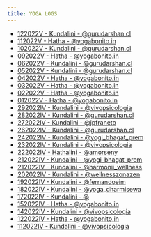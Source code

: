 ```yaml
---
title: YOGA LOGS
---
```


- [122022V - Kundalini - @gurudarshan.cl](/yoga/627daa9b214d3a51440a3931)
- [112022V - Hatha - @yogabonito.in](/yoga/627bbee7484004e2bbe62621)
- [102022V - Kundalini - @gurudarshan.cl](/yoga/627b03cee53c0127d1c57d32)
- [092022V - Hatha - @yogabonito.in](/yoga/62791aa772f3affed3552288)
- [062022V - Kundalini - @gurudarshan.cl](/yoga/62750b2368eccd3d4e74a33c)
- [052022V - Kundalini - @gurudarshan.cl](/yoga/62746bde3b56cb389b2ab47d)
- [042022V - Hatha - @yogabonito.in](/yoga/627286f759c5d27f71604150)
- [032022V - Hatha - @yogabonito.in](/yoga/6271290f0a8b9b469e6ad15b)
- [022022V - Hatha - @yogabonito.in](/yoga/626fe04f17964cd52814065d)
- [012022V - Hatha - @yogabonito.in](/yoga/626e940fceb41e4aab9f36ca)
- [292022IV - Kundalini - @vivopsicologia](/yoga/626bcd09eeebc6addaeea6cc)
- [282022IV - Kundalini - @gurudarshan.cl](/yoga/626b316b4da3c489cff6a7df)
- [272022IV - Kundalini - @jpfraneto](/yoga/62692f9bcb792db771fe7107)
- [262022IV - Kundalini - @gurudarshan.cl](/yoga/62688dc22c95b46eae79ee1f)
- [242022IV - Kundalini - @yogi_bhagat_prem](/yoga/626539367e74e5f1f3f707f4)
- [232022IV - Kundalini - @vivopsicologia](/yoga/6263e78ee06e164784891b02)
- [222022IV - Hathalini - @amorseny](/yoga/626290e71a1c7dc9ff902add)
- [212022IV - Kundalini - @yogi_bhagat_prem](/yoga/6261f376f1fbf2a7253b5c48)
- [212022IV - Kundalini - @harmonii_wellness](/yoga/62614627e6ef0e3854963455)
- [202022IV - Kundalini - @wellnesszonazen](/yoga/625fec7a40fd139f763dad8a)
- [192022IV - Kundalini - @fernandoeim](/yoga/625e9ea34e42c52c1dcdfc67)
- [182022IV - Kundalini - @yoga_dharmisewa](/yoga/625d4f9b2b081b256f389e33)
- [172022IV - Kundalini - @](/yoga/625cc4112e68e09afc67e82e)
- [152022IV - Hatha - @yogabonito.in](/yoga/6259808f4feccc4caec4e2b1)
- [142022IV - Kundalini - @vivopsicologia](/yoga/6258be81b7e987d72ffcc6e8)
- [122022IV - Hatha - @yogabonito.in](/yoga/6255a7c6f081cde9229da0ce)
- [112022IV - Kundalini - @vivopsicologia](/yoga/6254371ca206c443325e7137)
